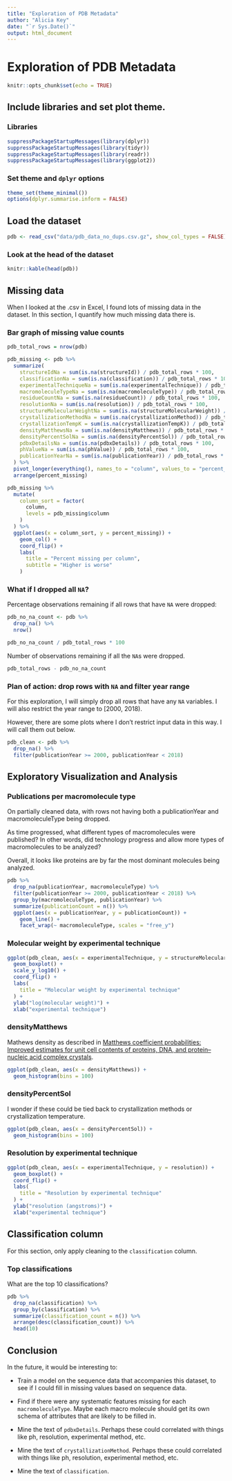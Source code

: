 ```yaml
---
title: "Exploration of PDB Metadata"
author: "Alicia Key"
date: "`r Sys.Date()`"
output: html_document
---
```


# Exploration of PDB Metadata

```r
knitr::opts_chunk$set(echo = TRUE)
```

## Include libraries and set plot theme.

### Libraries

```r
suppressPackageStartupMessages(library(dplyr))
suppressPackageStartupMessages(library(tidyr))
suppressPackageStartupMessages(library(readr))
suppressPackageStartupMessages(library(ggplot2))
```

### Set theme and `dplyr` options

```r
theme_set(theme_minimal())
options(dplyr.summarise.inform = FALSE)
```

## Load the dataset

```r
pdb <- read_csv("data/pdb_data_no_dups.csv.gz", show_col_types = FALSE)
```

### Look at the head of the dataset

```r
knitr::kable(head(pdb))
```

## Missing data

When I looked at the .csv in Excel, I found lots of missing data in the dataset. In this section, I quantify how much missing data there is.

### Bar graph of missing value counts

```r
pdb_total_rows = nrow(pdb)

pdb_missing <- pdb %>%
  summarize(
    structureIdNa = sum(is.na(structureId)) / pdb_total_rows * 100,
    classificationNa = sum(is.na(classification)) / pdb_total_rows * 100,
    experimentalTechniqueNa = sum(is.na(experimentalTechnique)) / pdb_total_rows * 100,
    macromoleculeTypeNa = sum(is.na(macromoleculeType)) / pdb_total_rows * 100,
    residueCountNa = sum(is.na(residueCount)) / pdb_total_rows * 100,
    resolutionNa = sum(is.na(resolution)) / pdb_total_rows * 100,
    structureMolecularWeightNa = sum(is.na(structureMolecularWeight)) / pdb_total_rows * 100,
    crystallizationMethodNa = sum(is.na(crystallizationMethod)) / pdb_total_rows * 100,
    crystallizationTempK = sum(is.na(crystallizationTempK)) / pdb_total_rows * 100,
    densityMatthewsNa = sum(is.na(densityMatthews)) / pdb_total_rows * 100,
    densityPercentSolNa = sum(is.na(densityPercentSol)) / pdb_total_rows * 100,
    pdbxDetailsNa = sum(is.na(pdbxDetails)) / pdb_total_rows * 100,
    phValueNa = sum(is.na(phValue)) / pdb_total_rows * 100,
    publicationYearNa = sum(is.na(publicationYear)) / pdb_total_rows * 100
  ) %>%
  pivot_longer(everything(), names_to = "column", values_to = "percent_missing") %>%
  arrange(percent_missing)

pdb_missing %>%
  mutate(
    column_sort = factor(
      column,
      levels = pdb_missing$column
    )
  ) %>%
  ggplot(aes(x = column_sort, y = percent_missing)) +
    geom_col() +
    coord_flip() +
    labs(
      title = "Percent missing per column",
      subtitle = "Higher is worse"
    )
```

### What if I dropped all `NA`?

Percentage observations remaining if all rows that have `NA` were dropped:

```r
pdb_no_na_count <- pdb %>%
  drop_na() %>%
  nrow()

pdb_no_na_count / pdb_total_rows * 100
```

Number of observations remaining if all the `NA`s were dropped.

```r
pdb_total_rows - pdb_no_na_count
```

### Plan of action: drop rows with `NA` and filter year range

For this exploration, I will simply drop all rows that have any `NA` variables. I will also restrict the year range to [2000, 2018).

However, there are some plots where I don't restrict input data in this way. I will call them out below.

```r
pdb_clean <- pdb %>%
  drop_na() %>%
  filter(publicationYear >= 2000, publicationYear < 2018)
```

## Exploratory Visualization and Analysis

### Publications per macromolecule type

On partially cleaned data, with rows not having both a publicationYear and macromoleculeType being dropped.

As time progressed, what different types of macromolecules were published? In other words, did technology progress and allow more types of macromolecules to be analyzed?

Overall, it looks like proteins are by far the most dominant molecules being analyzed.

```r
pdb %>%
  drop_na(publicationYear, macromoleculeType) %>%
  filter(publicationYear >= 2000, publicationYear < 2018) %>%
  group_by(macromoleculeType, publicationYear) %>%
  summarize(publicationCount = n()) %>%
  ggplot(aes(x = publicationYear, y = publicationCount)) +
    geom_line() +
    facet_wrap(~ macromoleculeType, scales = "free_y")
```

### Molecular weight by experimental technique

```r
ggplot(pdb_clean, aes(x = experimentalTechnique, y = structureMolecularWeight)) +
  geom_boxplot() +
  scale_y_log10() +
  coord_flip() +
  labs(
    title = "Molecular weight by experimental technique"
  ) +
  ylab("log(molecular weight)") +
  xlab("experimental technique")
```

### densityMatthews

Mathews density as described in [Matthews coefficient probabilities: Improved estimates for unit cell contents of proteins, DNA, and protein–nucleic acid complex crystals](https://onlinelibrary.wiley.com/doi/full/10.1110/ps.0350503).

```r
ggplot(pdb_clean, aes(x = densityMatthews)) +
  geom_histogram(bins = 100)
```

### densityPercentSol

I wonder if these could be tied back to crystallization methods or crystallization temperature.

```r
ggplot(pdb_clean, aes(x = densityPercentSol)) +
  geom_histogram(bins = 100)
```

### Resolution by experimental technique

```r
ggplot(pdb_clean, aes(x = experimentalTechnique, y = resolution)) +
  geom_boxplot() +
  coord_flip() +
  labs(
    title = "Resolution by experimental technique"
  ) +
  ylab("resolution (angstroms)") +
  xlab("experimental technique")
```

## Classification column

For this section, only apply cleaning to the `classification` column.

### Top classifications

What are the top 10 classifications?

```r
pdb %>%
  drop_na(classification) %>%
  group_by(classification) %>%
  summarize(classification_count = n()) %>%
  arrange(desc(classification_count)) %>%
  head(10)
```

## Conclusion

In the future, it would be interesting to:

- Train a model on the sequence data that accompanies this dataset, to see if I could fill in missing values based on sequence data.

- Find if there were any systematic features missing for each `macromoleculeType`. Maybe each macro molecule should get its own schema of attributes that are likely to be filled in.

- Mine the text of `pdbxDetails`. Perhaps these could correlated with things like ph, resolution, experimental method, etc.

- Mine the text of `crystallizationMethod`. Perhaps these could correlated with things like ph, resolution, experimental method, etc.

- Mine the text of `classification`.

